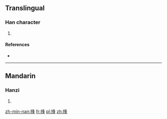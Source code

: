 ==Translingual==

===Han character===
{{Han char|rn=64|rad=手|as=07|sn=10|four=5705<sub>4</sub>|canj=手竹水十 (QHEJ)}}

# {{defn|Han|sort=手07}}

====References====
* {{Han ref|kx=0432.180|dkj=12120|dj=0782.090|hdz=31886.080|uh=6340|ud=25408|bh=D1CB|bd=53707}}

----

==Mandarin==

===Hanzi===
{{cmn-hanzi|pin=[[fēng]] ([[feng1]]), [[jiū]] ([[jiu1]]), [[jū]] ([[ju1]]), [[qiú]] ([[qiu2]])|wg=feng<sup>1</sup>, chiu<sup>1</sup>, chü<sup>1</sup>, ch'iu<sup>2</sup>}}

# {{defn|lang=cmn|sort=手07}}

[[zh-min-nan:捀]]
[[fr:捀]]
[[pl:捀]]
[[zh:捀]]